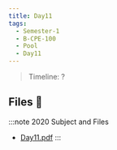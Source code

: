```yaml
---
title: Day11
tags:
  - Semester-1
  - B-CPE-100
  - Pool
  - Day11
---
```

> Timeline: ?


## Files 📂

:::note 2020 Subject and Files
- [Day11.pdf](https://github.com/Studio-17/Epitech-Subjects/raw/main/Semester-1/B-CPE-100/Pool/Day11/Day11.pdf)
:::
